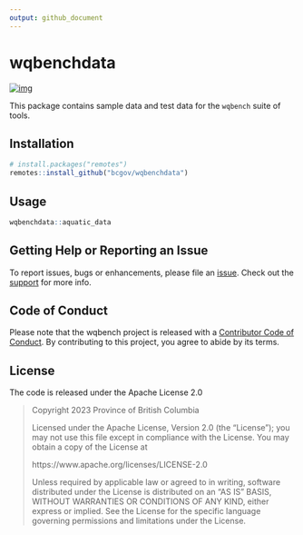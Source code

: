 ```yaml
---
output: github_document
---
```


# wqbenchdata

<!-- badges: start -->
[![img](https://img.shields.io/badge/Lifecycle-Experimental-339999)](https://github.com/bcgov/repomountie/blob/master/doc/lifecycle-badges.md)
<!-- badges: end -->

This package contains sample data and test data for the `wqbench` suite of tools.

## Installation

```r
# install.packages("remotes")
remotes::install_github("bcgov/wqbenchdata")
```

## Usage

```r
wqbenchdata::aquatic_data
```

## Getting Help or Reporting an Issue

To report issues, bugs or enhancements, please file an [issue](https://github.com/bcgov/wqbenchdata/issues). 
Check out the [support](https://github.com/bcgov/wqbenchdata/blob/main/.github/SUPPORT.md) for more info. 

## Code of Conduct

Please note that the wqbench project is released with a [Contributor Code of Conduct](https://contributor-covenant.org/version/2/1/CODE_OF_CONDUCT.html). 
By contributing to this project, you agree to abide by its terms.

## License 

The code is released under the Apache License 2.0

> Copyright 2023 Province of British Columbia
> 
> Licensed under the Apache License, Version 2.0 (the "License");
> you may not use this file except in compliance with the License.
> You may obtain a copy of the License at 
> 
> https://www.apache.org/licenses/LICENSE-2.0
> 
> Unless required by applicable law or agreed to in writing, software
> distributed under the License is distributed on an "AS IS" BASIS,
> WITHOUT WARRANTIES OR CONDITIONS OF ANY KIND, either express or implied.
> See the License for the specific language governing permissions and
> limitations under the License.
